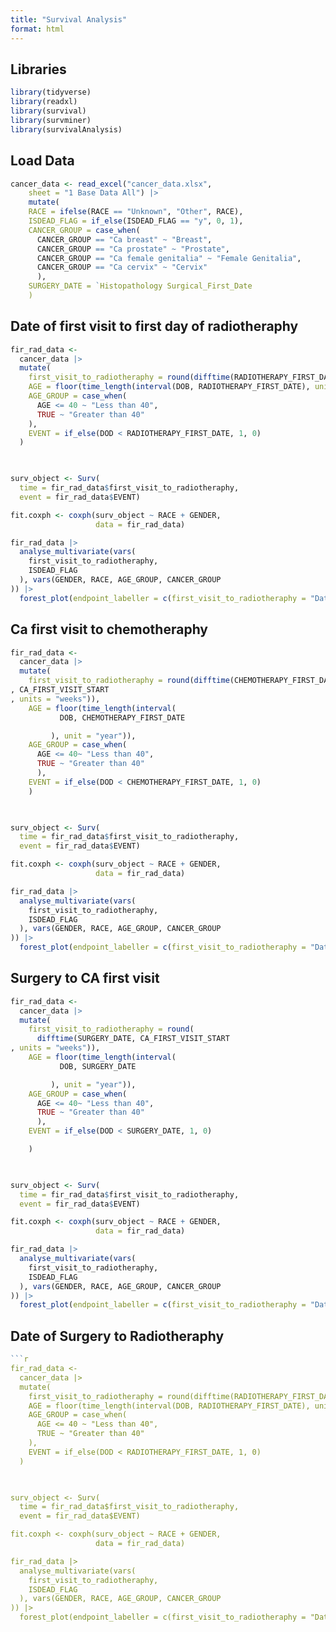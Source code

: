 ```yaml
---
title: "Survival Analysis"
format: html
---
```


## Libraries
```r
library(tidyverse)
library(readxl)
library(survival)
library(survminer)
library(survivalAnalysis)
```


## Load Data
```r
cancer_data <- read_excel("cancer_data.xlsx", 
    sheet = "1 Base Data All") |> 
    mutate(
    RACE = ifelse(RACE == "Unknown", "Other", RACE),
    ISDEAD_FLAG = if_else(ISDEAD_FLAG == "y", 0, 1),
    CANCER_GROUP = case_when(
      CANCER_GROUP == "Ca breast" ~ "Breast",
      CANCER_GROUP == "Ca prostate" ~ "Prostate",
      CANCER_GROUP == "Ca female genitalia" ~ "Female Genitalia",
      CANCER_GROUP == "Ca cervix" ~ "Cervix"
      ),
    SURGERY_DATE = `Histopathology Surgical_First_Date
    ) 
```

## Date of first visit to first day of radiotheraphy
```r
fir_rad_data <- 
  cancer_data |>
  mutate(
    first_visit_to_radiotheraphy = round(difftime(RADIOTHERAPY_FIRST_DATE, IALCH_FIRST_VISIT_REG_DATE, units = "weeks")),
    AGE = floor(time_length(interval(DOB, RADIOTHERAPY_FIRST_DATE), unit = "year")),
    AGE_GROUP = case_when(
      AGE <= 40 ~ "Less than 40",
      TRUE ~ "Greater than 40"
    ),
    EVENT = if_else(DOD < RADIOTHERAPY_FIRST_DATE, 1, 0)
  )
    


surv_object <- Surv(
  time = fir_rad_data$first_visit_to_radiotheraphy,
  event = fir_rad_data$EVENT)

fit.coxph <- coxph(surv_object ~ RACE + GENDER, 
                   data = fir_rad_data)

fir_rad_data |> 
  analyse_multivariate(vars(
    first_visit_to_radiotheraphy,
    ISDEAD_FLAG
  ), vars(GENDER, RACE, AGE_GROUP, CANCER_GROUP
)) |> 
  forest_plot(endpoint_labeller = c(first_visit_to_radiotheraphy = "Date of first visit\nto first day\nof radiotheraphy"))
```

## Ca first visit to chemotheraphy
```r
fir_rad_data <- 
  cancer_data |>
  mutate(
    first_visit_to_radiotheraphy = round(difftime(CHEMOTHERAPY_FIRST_DATE
, CA_FIRST_VISIT_START
, units = "weeks")),
    AGE = floor(time_length(interval(
           DOB, CHEMOTHERAPY_FIRST_DATE

         ), unit = "year")),
    AGE_GROUP = case_when(
      AGE <= 40~ "Less than 40",
      TRUE ~ "Greater than 40"
      ),
    EVENT = if_else(DOD < CHEMOTHERAPY_FIRST_DATE, 1, 0)
    )
    


surv_object <- Surv(
  time = fir_rad_data$first_visit_to_radiotheraphy,
  event = fir_rad_data$EVENT)

fit.coxph <- coxph(surv_object ~ RACE + GENDER, 
                   data = fir_rad_data)

fir_rad_data |> 
  analyse_multivariate(vars(
    first_visit_to_radiotheraphy,
    ISDEAD_FLAG
  ), vars(GENDER, RACE, AGE_GROUP, CANCER_GROUP
)) |> 
  forest_plot(endpoint_labeller = c(first_visit_to_radiotheraphy = "Date of cancer first visit\nto first day\nof chemotheraphy"))
```


## Surgery to CA first visit
```r
fir_rad_data <- 
  cancer_data |>
  mutate(
    first_visit_to_radiotheraphy = round(
      difftime(SURGERY_DATE, CA_FIRST_VISIT_START
, units = "weeks")),
    AGE = floor(time_length(interval(
           DOB, SURGERY_DATE

         ), unit = "year")),
    AGE_GROUP = case_when(
      AGE <= 40~ "Less than 40",
      TRUE ~ "Greater than 40"
      ),
    EVENT = if_else(DOD < SURGERY_DATE, 1, 0)

    )
    


surv_object <- Surv(
  time = fir_rad_data$first_visit_to_radiotheraphy,
  event = fir_rad_data$EVENT)

fit.coxph <- coxph(surv_object ~ RACE + GENDER, 
                   data = fir_rad_data)

fir_rad_data |> 
  analyse_multivariate(vars(
    first_visit_to_radiotheraphy,
    ISDEAD_FLAG
  ), vars(GENDER, RACE, AGE_GROUP, CANCER_GROUP
)) |> 
  forest_plot(endpoint_labeller = c(first_visit_to_radiotheraphy = "Date of surgery\nto CA first visit"))
```
## Date of Surgery to Radiotheraphy
```r
```r
fir_rad_data <- 
  cancer_data |>
  mutate(
    first_visit_to_radiotheraphy = round(difftime(RADIOTHERAPY_FIRST_DATE, SURGERY_DATE, units = "weeks")),
    AGE = floor(time_length(interval(DOB, RADIOTHERAPY_FIRST_DATE), unit = "year")),
    AGE_GROUP = case_when(
      AGE <= 40 ~ "Less than 40",
      TRUE ~ "Greater than 40"
    ),
    EVENT = if_else(DOD < RADIOTHERAPY_FIRST_DATE, 1, 0)
  )
    


surv_object <- Surv(
  time = fir_rad_data$first_visit_to_radiotheraphy,
  event = fir_rad_data$EVENT)

fit.coxph <- coxph(surv_object ~ RACE + GENDER, 
                   data = fir_rad_data)

fir_rad_data |> 
  analyse_multivariate(vars(
    first_visit_to_radiotheraphy,
    ISDEAD_FLAG
  ), vars(GENDER, RACE, AGE_GROUP, CANCER_GROUP
)) |> 
  forest_plot(endpoint_labeller = c(first_visit_to_radiotheraphy = "Date of surgery\nto first day\nof radiotheraphy"))
```

